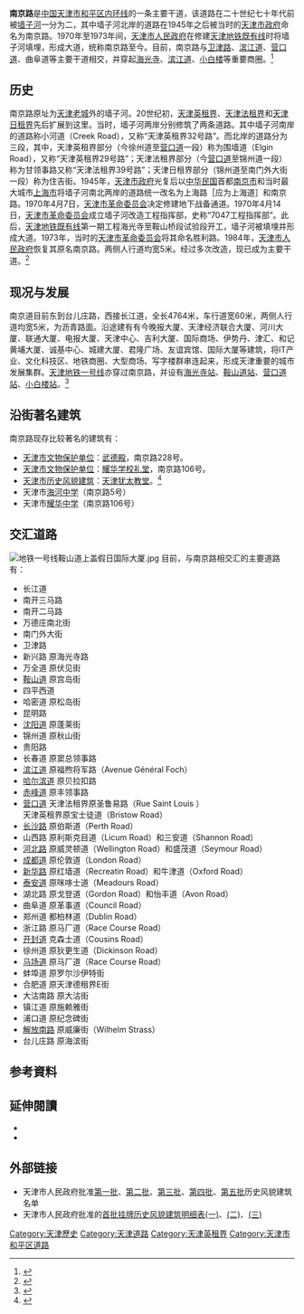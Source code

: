 {{Infobox China Road
|路牌类型=Tianjin
|中文道路名称=南京路
|道路方向=WE
|道路名称拼音=NAN JING LU
|图片= File:Nanjing Lu Tianjin International Building.jpg
|图片说明=南京路路牌
|道路属性=普通道路
|道路总长度=4.764
|所在地区=[[和平区_(天津市)|和平区]]
|起点=长江道
|终点=台儿庄路
|道路命名日期=1945年
|道路旧名=胜利路
|道路动工日期=1970年
|收费=
}}
'''南京路'''是[[中国|中国]][[天津市|天津市]][[和平区_(天津市)|和平区]][[天津内环线|内环线]]的一条主要干道，该道路在二十世纪七十年代前被[[墙子河|墙子河]]一分为二，其中墙子河北岸的道路在1945年之后被当时的[[天津市政府_(中华民国)|天津市政府]]命名为南京路。1970年至1973年间，[[天津市人民政府|天津市人民政府]]在修建[[天津地铁既有线|天津地铁既有线]]时将墙子河填埋，形成大道，统称南京路至今。目前，南京路与[[卫津路|卫津路]]、[[滨江道|滨江道]]、[[营口道|营口道]]、曲阜道等主要干道相交，并穿起[[海光寺|海光寺]]、[[滨江道|滨江道]]、[[小白楼|小白楼]]等重要商圈。<ref>{{Cite web |url=http://finance.ifeng.com/roll/20100525/2230209.shtml |title=天津南京路 |access-date=2011-06-06 |archive-date=2020-05-29 |archive-url=https://web.archive.org/web/20200529110745/http://finance.ifeng.com/roll/20100525/2230209.shtml |dead-url=no }}</ref>

== 历史 ==
南京路原址为[[天津老城|天津老城]]外的墙子河。20世纪初，[[天津英租界|天津英租界]]、[[天津法租界|天津法租界]]和[[天津日租界|天津日租界]]先后扩展到这里。当时，墙子河两岸分别修筑了两条道路。其中墙子河南岸的道路称小河道（Creek Road），又称“天津英租界32号路”。而北岸的道路分为三段，其中，天津英租界部分（今徐州道至[[营口道|营口道]]一段）称为围墙道（Elgin Road），又称“天津英租界29号路”；天津法租界部分（今[[营口道|营口道]]至锦州道一段）称为甘领事路又称“天津法租界39号路”；天津日租界部分（锦州道至南门外大街一段）称为住吉街。1945年，[[天津市政府_(中华民国)|天津市政府]]光复后以[[中华民国|中华民国]]首都[[南京市|南京市]]和当时最大城市[[上海市|上海市]]将墙子河南北两岸的道路统一改名为上海路［应为上海道］和南京路。1970年4月7日，[[天津市革命委员会|天津市革命委员会]]决定修建地下战备通道。1970年4月14日，[[天津市革命委员会|天津市革命委员会]]成立墙子河改造工程指挥部，史称“7047工程指挥部”。此后，[[天津地铁既有线|天津地铁既有线]]第一期工程海光寺至鞍山桥段试验段开工，墙子河被填埋并形成大道。1973年，当时的[[天津市革命委员会|天津市革命委员会]]将其命名胜利路。1984年，[[天津市人民政府|天津市人民政府]]恢复其原名南京路。两侧人行道均宽5米。经过多次改造，现已成为主要干道。<ref>{{Cite web |url=http://www.tjhp.gov.cn/servlet/ContentServer?cid=1105523261042&pagename=tjhp%2FPage%2Fsub-t46&c=Page |title=第三章　公共设施建设 |accessdate=2011-06-06 |archive-date=2016-03-04 |archive-url=https://web.archive.org/web/20160304104004/http://www.tjhp.gov.cn/servlet/ContentServer?cid=1105523261042&pagename=tjhp%2FPage%2Fsub-t46&c=Page |dead-url=yes }}</ref>

== 现况与发展 ==
南京道目前东到台儿庄路，西接长江道，全长4764米，车行道宽60米，两侧人行道均宽5米，为沥青路面。沿途建有有今晚报大厦、天津经济联合大厦、河川大厦、联通大厦、电报大厦、天津中心、吉利大厦、国际商场、伊势丹、津汇、和记黄埔大厦、诚基中心、城建大厦、君隆广场、友谊宾馆、国际大厦等建筑，将IT产业、文化科技区、地铁商圈、大型商场、写字楼群串连起来，形成天津重要的城市发展集群。[[天津地铁一号线|天津地铁一号线]]亦穿过南京路，并设有[[海光寺站|海光寺站]]、[[鞍山道站|鞍山道站]]、[[营口道站|营口道站]]、[[小白楼站|小白楼站]]。<ref>{{Cite web |url=http://news.sina.com.cn/c/2004-09-08/07583613727s.shtml |title=天津南京路年内大变样 宽度将达到50米 |access-date=2011-06-06 |archive-date=2022-02-08 |archive-url=https://web.archive.org/web/20220208020832/http://news.sina.com.cn/c/2004-09-08/07583613727s.shtml }}</ref>

== 沿街著名建筑 ==
南京路现存比较著名的建筑有：

*[[天津市文物保护单位|天津市文物保护单位]]：[[武德殿_(天津)|武德殿]]，南京路228号。
*[[天津市文物保护单位|天津市文物保护单位]]：[[耀华学校礼堂|耀华学校礼堂]]，南京路106号。
*[[天津市历史风貌建筑|天津市历史风貌建筑]]：[[天津犹太教堂|天津犹太教堂]]。<ref>{{Cite web |url=http://www.fmjz.cn/Pages/default.aspx |title=天津市历史风貌建筑网 |accessdate=2011-06-05 |archive-date=2010-12-11 |archive-url=https://web.archive.org/web/20101211101817/http://www.fmjz.cn/Pages/default.aspx |dead-url=no }}</ref>
*天津市[[海河中学|海河中学]]（南京路5号）
*天津市[[天津市耀华中学|耀华中学]]（南京路106号）

== 交汇道路 ==
[[File:地铁一号线鞍山道上盖假日国际大厦.jpg|thumb]]
目前，与南京路相交汇的主要道路有：
*长江道
*南开三马路
*南开二马路
*万德庄南北街
*南门外大街
*卫津路
*新兴路 原海光寺路
*万全道 原伏见街
*[[鞍山道|鞍山道]] 原宫岛街
*四平西道
*哈密道 原松岛街
*昆明路
*[[沈阳道_(天津)|沈阳道]] 原蓬莱街
*锦州道 原秋山街
*贵阳路
*长春道 原窦总领事路
*[[滨江道|滨江道]] 原福煦将军路（Avenue Général Foch）
*[[哈尔滨道|哈尔滨道]] 原贝拉扣路
*[[赤峰道|赤峰道]] 原丰领事路
*[[营口道|营口道]] 天津法租界原圣鲁易路（Rue Saint Louis ）<br />天津英租界原宝士徒道（Bristow Road）
*[[长沙路_(天津)|长沙路]] 原伯斯道（Perth Road）	
*山西路 原利斯克目道（Licum Road）和三安道（Shannon Road）
*[[河北路_(天津)|河北路]] 原威灵顿道（Wellington Road）和盛茂道（Seymour Road）
*[[成都道_(天津)|成都道]] 原伦敦道（London Road）
*[[新华路_(天津)|新华路]] 原红墙道（Recreatin Road）和牛津道（Oxford Road）
*[[泰安道|泰安道]] 原咪哆士道（Meadours Road）
*湖北路 原戈登道（Gordon Road）和怡丰道（Avon Road）
*曲阜道 原革事道（Council Road）
*郑州道 都柏林道（Dublin Road）
*浙江路 原马厂道（Race Course Road）
*[[开封道_(天津)|开封道]] 克森士道（Cousins Road）
*徐州道 原狄更生道（Dickinson Road）
*[[马场道|马场道]] 原马厂道（Race Course Road）
*蚌埠道 原罗尔沙伊特街
*合肥道 原天津德租界E街
*大沽南路 原大沽街
*镇江道 原施赖雅街
*浦口道 原纪念碑街
*[[解放南路_(天津)|解放南路]] 原威廉街（Wilhelm Strass）
*台儿庄路 原海滨街

== 参考資料 ==
{{reflist}}

== 延伸閱讀 ==
<div class="references-small">
* {{en}}{{cite book|title=《Tientsin:An Illustrated Outline History》|author=O.D.Rasmussen |others= |location=[[天津|天津]]|publisher=天津印字馆（1925）}}
* {{zh}}{{cite book|author=费成康 |title=《中国租界史》 |year=1992年 |publisher=上海社会科学院出版社 |location=[[上海|上海]] |isbn=7-80515649-2 }}
</div>

== 外部链接 ==
* 天津市人民政府批准[https://web.archive.org/web/20111116232403/http://www.fmjz.cn/Lists/List11/DispForm.aspx?ID=1 第一批]、[https://web.archive.org/web/20111116230841/http://www.fmjz.cn/Lists/List11/DispForm.aspx?ID=2 第二批]、[https://web.archive.org/web/20111116232248/http://www.fmjz.cn/Lists/List11/DispForm.aspx?ID=3 第三批]、[https://web.archive.org/web/20111116232448/http://www.fmjz.cn/Lists/List11/DispForm.aspx?ID=4 第四批]、[https://web.archive.org/web/20111116225811/http://www.fmjz.cn/Lists/List11/DispForm.aspx?ID=5 第五批]历史风貌建筑名单
* 天津市人民政府批准的[http://www2.tjfdc.gov.cn/Lists/List6/DispForm.aspx?ID=4676 首批挂牌历史风貌建筑明细表(一)]{{Webarchive|url=https://archive.is/20130628091346/http://www2.tjfdc.gov.cn/Lists/List6/DispForm.aspx?ID=4676 |date=2013-06-28 }}、[http://www2.tjfdc.gov.cn/Lists/List6/DispForm.aspx?ID=5022 (二)]{{Webarchive|url=https://archive.is/20130628090143/http://www2.tjfdc.gov.cn/Lists/List6/DispForm.aspx?ID=5022 |date=2013-06-28 }}、[http://www2.tjfdc.gov.cn/Lists/List6/DispForm.aspx?ID=4678 (三)]{{Webarchive|url=https://archive.is/20130627104219/http://www2.tjfdc.gov.cn/Lists/List6/DispForm.aspx?ID=4678 |date=2013-06-27 }}

{{天津主要商业街}}
[[Category:天津歷史|Category:天津歷史]]
[[Category:天津道路|Category:天津道路]]
[[Category:天津英租界|Category:天津英租界]]
[[Category:天津市和平区道路|Category:天津市和平区道路]]